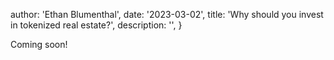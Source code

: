 
  author: 'Ethan Blumenthal',
  date: '2023-03-02',
  title: 'Why should you invest in tokenized real estate?',
  description: '',
}


Coming soon!

